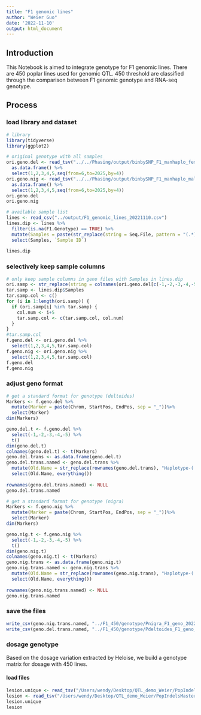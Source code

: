 ```yaml
---
title: "F1 genomic lines"
author: "Weier Guo"
date: '2022-11-10'
output: html_document
---
```


## Introduction ##
This Notebook is aimed to integrate genotype for F1 genomic lines. 
There are 450 poplar lines used for genomic QTL. 
450 threshold are classified through the comparison between F1 genomic genotype and RNA-seq genotype. 

## Process ##

### load library and dataset ###
```r
# library
library(tidyverse)
library(ggplot2)
```

```r
# original genotype with all samples
ori.geno.del <- read_tsv("../../Phasing/output/binbySNP_F1_manhaplo_female_20221104.txt") %>%
  as.data.frame() %>%
  select(1,2,3,4,5,seq(from=6,to=2025,by=4))
ori.geno.nig <- read_tsv("../../Phasing/output/binbySNP_F1_manhaplo_male_20221103.txt") %>%
  as.data.frame() %>%
  select(1,2,3,4,5,seq(from=6,to=2025,by=4))
ori.geno.del
ori.geno.nig
```

```r
# available sample list
lines <- read_csv("../output/F1_genomic_lines_20221110.csv")
lines.dip <- lines %>%
  filter(is.na(F1.Genotype) == TRUE) %>%
  mutate(Samples = paste(str_replace(string = Seq.File, pattern = "(.*)_(.*)_aln.sam", replacement = "\\1"), str_replace(string = Seq.File, pattern = "(.*)_(.*)_aln.sam", replacement = "\\2"), sep="-")) %>%
  select(Samples, `Sample ID`)
  
lines.dip
```

### selectively keep sample columns ###
```r
# only keep sample columns in geno files with Samples in lines.dip
ori.samp <- str_replace(string = colnames(ori.geno.del[c(-1,-2,-3,-4,-5)]), pattern = "Haplotype-(.*)", replacement = "\\1")
tar.samp <- lines.dip$Samples
tar.samp.col <- c()
for (i in 1:length(ori.samp)) {
  if (ori.samp[i] %in% tar.samp) {
    col.num <- i+5
    tar.samp.col <- c(tar.samp.col, col.num)
  }
}
#tar.samp.col
f.geno.del <- ori.geno.del %>%
  select(1,2,3,4,5,tar.samp.col)
f.geno.nig <- ori.geno.nig %>%
  select(1,2,3,4,5,tar.samp.col)
f.geno.del
f.geno.nig
```


### adjust geno format ###
```r
# get a standard format for genotype (deltoides)
Markers <- f.geno.del %>%
  mutate(Marker = paste(Chrom, StartPos, EndPos, sep = "_"))%>%
  select(Marker)
dim(Markers)

geno.del.t <- f.geno.del %>%
  select(-1,-2,-3,-4,-5) %>%
  t()
dim(geno.del.t)
colnames(geno.del.t) <- t(Markers)
geno.del.trans <- as.data.frame(geno.del.t)
geno.del.trans.named <- geno.del.trans %>%
  mutate(Old.Name = str_replace(rownames(geno.del.trans), "Haplotype-(.*)", "\\1")) %>%
  select(Old.Name, everything()) 
  
rownames(geno.del.trans.named) <- NULL
geno.del.trans.named
```


```r
# get a standard format for genotype (nigra)
Markers <- f.geno.nig %>%
  mutate(Marker = paste(Chrom, StartPos, EndPos, sep = "_"))%>%
  select(Marker)
dim(Markers)

geno.nig.t <- f.geno.nig %>%
  select(-1,-2,-3,-4,-5) %>%
  t()
dim(geno.nig.t)
colnames(geno.nig.t) <- t(Markers)
geno.nig.trans <- as.data.frame(geno.nig.t)
geno.nig.trans.named <- geno.nig.trans %>%
  mutate(Old.Name = str_replace(rownames(geno.nig.trans), "Haplotype-(.*)", "\\1")) %>%
  select(Old.Name, everything()) 
  
rownames(geno.nig.trans.named) <- NULL
geno.nig.trans.named
```


### save the files ###
```r
write_csv(geno.nig.trans.named, "../F1_450/genotype/Pnigra_F1_geno_20221115.csv")
write_csv(geno.del.trans.named, "../F1_450/genotype/Pdeltoides_F1_geno_20221115.csv")
```



### dosage genotype ###
Based on the dosage variation extracted by Heloise, we build a genotype matrix for dosage with 450 lines. 

#### load files ####
```r
lesion.unique <- read_tsv("/Users/wendy/Desktop/QTL_demo_Weier/PopIndelsMasterList_v5_unique_genotype.txt")
lesion <- read_tsv("/Users/wendy/Desktop/QTL_demo_Weier/PopIndelsMasterList_v5.txt")
lesion.unique
lesion
```





